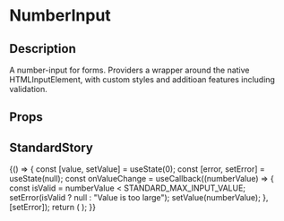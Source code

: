 
<Meta title="general/inputs/number-input" component={NumberInput} />

# NumberInput

## Description
A number-input for forms. Providers a wrapper around the native HTMLInputElement, with custom styles
and additioan features including validation.

## Props
<Props of={NumberInput} />

## StandardStory

<Preview>
	<Story name="standard">
		{() => {
			const [value, setValue] = useState(0);
			const [error, setError] = useState(null);
			const onValueChange = useCallback((numberValue) => {
				const isValid = numberValue < STANDARD_MAX_INPUT_VALUE;
				setError(isValid ? null : "Value is too large");
				setValue(numberValue);
			}, [setError]);
			return (
				<Paper>
					<NumberInput
						label="Number input"
						labelInfo="(Must be less than 5)"
						error={error}
						onValueChange={onValueChange}
						placeholder="placeholder"
						value={value}
					/>
				</Paper>
			);
		}}
	</Story>
</Preview>
